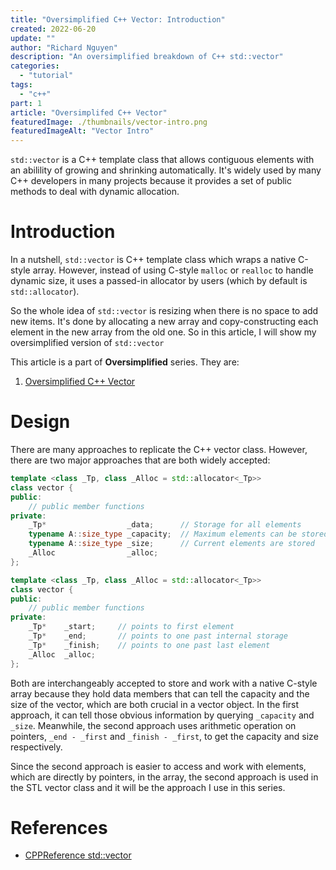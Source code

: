 ```yaml
---
title: "Oversimplified C++ Vector: Introduction"
created: 2022-06-20
update: ""
author: "Richard Nguyen"
description: "An oversimplified breakdown of C++ std::vector"
categories:
  - "tutorial"
tags:
  - "c++"
part: 1
article: "Oversimplifed C++ Vector"
featuredImage: ./thumbnails/vector-intro.png
featuredImageAlt: "Vector Intro"
---
```


`std::vector` is a C++ template class that allows contiguous elements with an abilility of growing and shrinking automatically. It's widely used by many C++ developers in many projects because it provides a set of public methods to deal with dynamic allocation.

# Introduction

In a nutshell, `std::vector` is C++ template class which wraps a native C-style array. However, instead of using C-style `malloc` or `realloc` to handle dynamic size, it uses a passed-in allocator by users (which by default is `std::allocator`).

So the whole idea of `std::vector` is resizing when there is no space to add new items. It's done by allocating a new array and copy-constructing each element in the new array from the old one. So in this article, I will show my oversimplified version of `std::vector`

This article is a part of **Oversimplified** series. They are:

1. [Oversimplified C++ Vector](/articles/oversimplified-cpp-vector)

# Design

There are many approaches to replicate the C++ vector class. However, there are two major approaches that are both widely accepted:

```cpp
template <class _Tp, class _Alloc = std::allocator<_Tp>>
class vector {
public:
    // public member functions
private:
    _Tp*                  _data;      // Storage for all elements
    typename A::size_type _capacity;  // Maximum elements can be stored
    typename A::size_type _size;      // Current elements are stored
    _Alloc                _alloc;
};
```

```cpp
template <class _Tp, class _Alloc = std::allocator<_Tp>>
class vector {
public:
    // public member functions
private:
    _Tp*    _start;     // points to first element
    _Tp*    _end;       // points to one past internal storage
    _Tp*    _finish;    // points to one past last element
    _Alloc  _alloc;
};
```

Both are interchangeably accepted to store and work with a native C-style array because they hold data members that can tell the capacity and the size of the vector, which are both crucial in a vector object. In the first approach, it can tell those obvious information by querying `_capacity` and `_size`. Meanwhile, the second approach uses arithmetic operation on pointers, `_end - _first` and `_finish - _first`, to get the capacity and size respectively.

Since the second approach is easier to access and work with elements, which are directly by pointers, in the array, the second approach is used in the STL vector class and it will be the approach I use in this series.

# References

- [CPPReference std::vector](https://en.cppreference.com/w/cpp/container/vector)
